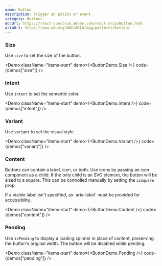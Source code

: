 ```yaml
---
name: Button
description: Trigger an action or event.
category: Buttons
docUrl: https://react-spectrum.adobe.com/react-aria/Button.html
ariaUrl: https://www.w3.org/WAI/ARIA/apg/patterns/button/
---
```


### Size

Use `size` to set the size of the button.

<Demo className="items-start" demo={<ButtonDemo.Size />} code={demos["size"]} />

### Intent

Use `intent` to set the semantic color.

<Demo
  className="items-start"
  demo={<ButtonDemo.Intent />}
  code={demos["intent"]}
/>

### Variant

Use `variant` to set the visual style.

<Demo
  className="items-start"
  demo={<ButtonDemo.Variant />}
  code={demos["variant"]}
/>

### Content

Buttons can contain a label, icon, or both. Use icons by passing an icon
component as a child. If the only child is an SVG element, the button will be
sized to a square. This can be controlled manually by setting the `isSquare`
prop.

<Note>
  If a visible label isn't specified, an `aria-label` must be provided for
  accessibility.
</Note>

<Demo
  className="items-start"
  demo={<ButtonDemo.Content />}
  code={demos["content"]}
/>

### Pending

Use `isPending` to display a loading spinner in place of content, preserving the
button's original width. The button will be disabled while pending.

<Demo
  className="items-start"
  demo={<ButtonDemo.Pending />}
  code={demos["pending"]}
/>

